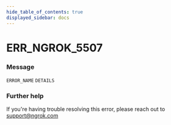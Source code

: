 ```yaml
---
hide_table_of_contents: true
displayed_sidebar: docs
---
```



# ERR_NGROK_5507

### Message

`ERROR_NAME` `DETAILS`

<ErrorDetails error="err_ngrok_5507" />

### Further help

If you're having trouble resolving this error, please reach out to [support@ngrok.com](mailto:support@ngrok.com?subject=Help%20with%20ERR_NGROK_5507)
